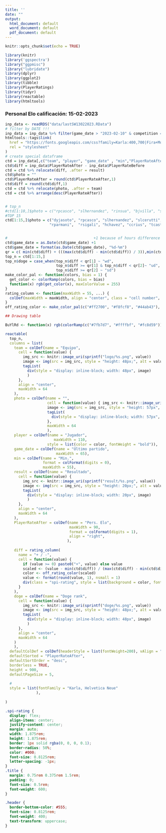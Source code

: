 ```yaml
---
title: ''
date: ""
output:
  html_document: default
  word_document: default
  pdf_document: default
---
```


```r
knitr::opts_chunk$set(echo = TRUE)
```

```r
library(knitr)
library('ggspectra')
library("ggpmisc")
library("lubridate")
library(dplyr)
library(ggplot2)
library(tibble)
library(PlayerRatings)
library(tidyr)
library(reactable)
library(htmltools)
```

### Personal Elo calificación: 15-02-2023
```r
inp_data <- readRDS("data/lastSW13022023.RData")
# filter by DATE !!!
inp_data = inp_data %>% filter(game_date > "2023-02-10" & competition == "Liga Profesional Argentina" & min > 0)
htmltools::tags$link(
  href = "https://fonts.googleapis.com/css?family=Karla:400,700|Fira+Mono&display=fallback",
  rel = "stylesheet"
)
# create special dataframe
ctd = inp_data[,c("team", "player", "game_date" , "min","PlayerRateAfter","result")]
ctd$diff = inp_data$PlayerRateAfter - inp_data$PlayerRateBefore
ctd = ctd %>% relocate(diff, .after = result) 
ctd$photo = ""
ctd$PlayerRateAfter = round(ctd$PlayerRateAfter,1)
ctd$diff = round(ctd$diff,1)
ctd = ctd %>% relocate(photo, .after = team)
ctd = ctd %>% arrange(desc(PlayerRateAfter))


# top_n
#ctd[1:10,]$photo = c("rpcasco", "slhernandez", "rinsua", "bjvilla", "slcerutti", "rmoreno", "rsigali", "bjadvincula", "dyjasoto", "bjfigal")
#TOP 15
ctd[1:15,]$photo = c("dyjasoto", "rpcasco", "slhernandez", "slcerutti", "hgsoto",  "rmura","bjvilla", "rhauche",
                    "rparmani",  "rsigali", "hchavez", "ccrius", "tcastro",  "hfattori",  "bjgfernandez")


#                                       +1 because of hours difference
ctd$game_date = as.Date(ctd$game_date) +1
ctd$game_date = format(as.Date(ctd$game_date), "%d-%m")
qr = c( min(ctd$diff) + (((max(ctd$diff) - min(ctd$diff)) / 3)),min(ctd$diff) + (((max(ctd$diff) - min(ctd$diff)) / 3))*2)
top_n = ctd[1:15,]
top_n$doge = case_when(top_n$diff < qr[1] ~ "wd",
                       top_n$diff >= qr[1] & top_n$diff < qr[2]~ "ud",
                       top_n$diff >= qr[2] ~ "sd")
make_color_pal <- function(colors, bias = 1) {
  get_color <- colorRamp(colors, bias = bias)
  function(x) rgb(get_color(x), maxColorValue = 255)
}
rating_column <- function(maxWidth = 55, ...) {
  colDef(maxWidth = maxWidth, align = "center", class = "cell number", ...)
}
off_rating_color <- make_color_pal(c("#ff2700", "#f8fcf8", "#44ab43"), bias = 1.3)
```

```r
## Drawing table

BuYlRd <- function(x) rgb(colorRamp(c("#7fb7d7", "#ffffbf", "#fc8d59"))(x), maxColorValue = 255)

reactable(
  top_n,
  columns = list(
    team = colDef(name = "Equipo",
      cell = function(value) {
        img_src <- knitr::image_uri(sprintf("logo/%s.png", value))
        image <- img(src = img_src, style = "height: 48px;", alt = value)
        tagList(
          div(style = "display: inline-block; width: 48px", image)
          )
      },
      align = "center",
      maxWidth = 64
    ),
    photo = colDef(name = "",
                   cell = function(value) { img_src <- knitr::image_uri(sprintf("players/top15/%s.png", value))
                   image <- img(src = img_src, style = "height: 57px", alt = value)
                   tagList(
                     div(style = "display: inline-block; width: 57px", image))
                   },
                   maxWidth = 64
                   ),
    player = colDef(name = "Jugador",
                      maxWidth = 110,
                   style = list(color = color, fontWeight = "bold")),
    game_date = colDef(name = "Último partido",
                       maxWidth = 65),
    min = colDef(name = "Min.",
                 format = colFormat(digits = 0),
                 maxWidth = 55),
    result = colDef(name = "Resultado",
      cell = function(value) {
        img_src <- knitr::image_uri(sprintf("result/%s.png", value))
        image <- img(src = img_src, style = "height: 20px;", alt = value)
        tagList(
          div(style = "display: inline-block; width: 20px", image)
          )
      },
      align = "center",
      maxWidth = 64
    ),
    PlayerRateAfter = colDef(name = "Pers. Elo",
                             maxWidth = 90,
                             format = colFormat(digits = 1),
                             align = "right",
                            ),
                             
    diff = rating_column(
      name = "+ / -",
      cell = function(value) {
        if (value >= 0) paste0("+", value) else value
        scaled <- (value - min(ctd$diff)) / (max(ctd$diff) - min(ctd$diff))
        color <- off_rating_color(scaled)
        value <- format(round(value, 1), nsmall = 1)
        div(class = "spi-rating", style = list(background = color, fontWeight = "bold"), value)
      }
    ),
    doge = colDef(name = "Doge rank",
      cell = function(value) {
        img_src <- knitr::image_uri(sprintf("doge/%s.png", value))
        image <- img(src = img_src, style = "height: 48px;", alt = value)
        tagList(
          div(style = "display: inline-block; width: 48px", image)
          )
      },
      align = "center",
      maxWidth = 64
    )
    ),
  defaultColDef = colDef(headerStyle = list(fontWeight=200), vAlign = "center"),
  defaultSorted = "PlayerRateAfter",
  defaultSortOrder = "desc",
  borderless = TRUE,
  height = 900,
  defaultPageSize = 5,
  
  #
  style = list(fontFamily = "Karla, Helvetica Neue"
              ),
  
)
```


```css
.spi-rating {
  display: flex;
  align-items: center;
  justify-content: center;
  margin: auto;
  width: 1.875rem;
  height: 1.875rem;
  border: 1px solid rgba(0, 0, 0, 0.1);
  border-radius: 50%;
  color: #000;
  font-size: 0.8125rem;
  letter-spacing: -1px;
}
.title {
  margin: 0.75rem 0.375rem 1.5rem;
  padding: 0;
  font-size: 0.5rem;
  font-weight: 600;
}

.header {
  border-bottom-color: #555;
  font-size: 0.8125rem;
  font-weight: 400;
  text-transform: uppercase;
}
```

